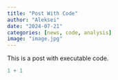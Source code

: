 ```yaml
---
title: "Post With Code"
author: "Aleksei"
date: "2024-07-21"
categories: [news, code, analysis]
image: "image.jpg"
---
```


This is a post with executable code.

```r
1 + 1
```
